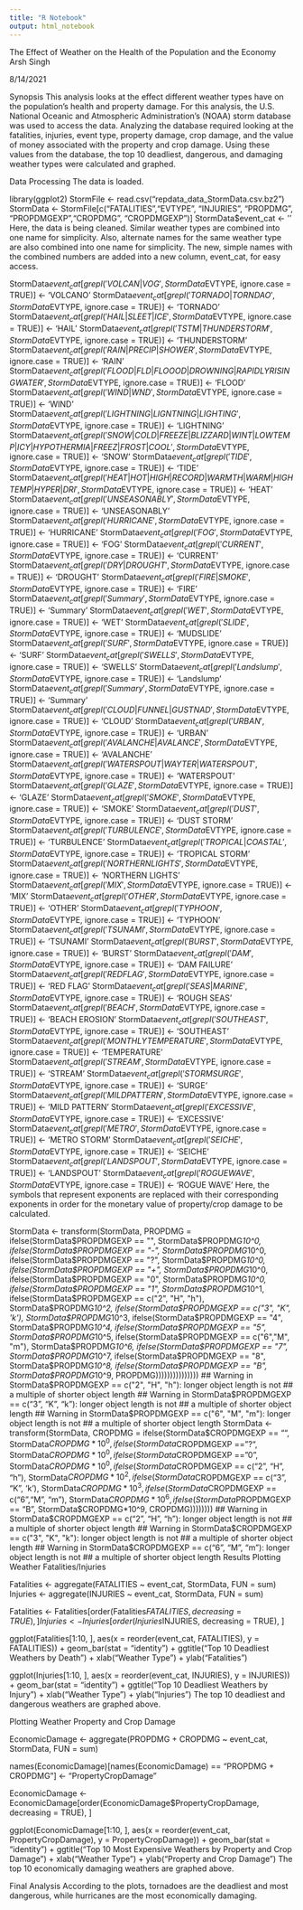 ```yaml
---
title: "R Notebook"
output: html_notebook
---
```

The Effect of Weather on the Health of the Population and the Economy
Arsh Singh

8/14/2021

Synopsis
This analysis looks at the effect different weather types have on the population’s health and property damage. For this analysis, the U.S. National Oceanic and Atmospheric Administration’s (NOAA) storm database was used to access the data. Analyzing the database required looking at the fatalities, injuries, event type, property damage, crop damage, and the value of money associated with the property and crop damage. Using these values from the database, the top 10 deadliest, dangerous, and damaging weather types were calculated and graphed.

Data Processing
The data is loaded.

library(ggplot2)
StormFile <- read.csv("repdata_data_StormData.csv.bz2")
StormData <- StormFile[c("FATALITIES","EVTYPE", "INJURIES", "PROPDMG", "PROPDMGEXP","CROPDMG", "CROPDMGEXP")]
StormData$event_cat <- ''
Here, the data is being cleaned. Similar weather types are combined into one name for simplicity. Also, alternate names for the same weather type are also combined into one name for simplicity. The new, simple names with the combined numbers are added into a new column, event_cat, for easy access.

StormData$event_cat[grepl('VOLCAN|VOG',StormData$EVTYPE, ignore.case = TRUE)] <- 'VOLCANO'
StormData$event_cat[grepl('TORNADO|TORNDAO',StormData$EVTYPE, ignore.case = TRUE)] <- 'TORNADO'
StormData$event_cat[grepl('HAIL|SLEET|ICE',StormData$EVTYPE, ignore.case = TRUE)] <- 'HAIL'
StormData$event_cat[grepl('TSTM|THUNDERSTORM',StormData$EVTYPE, ignore.case = TRUE)] <- 'THUNDERSTORM'
StormData$event_cat[grepl('RAIN|PRECIP|SHOWER',StormData$EVTYPE, ignore.case = TRUE)] <- 'RAIN'
StormData$event_cat[grepl('FLOOD|FLD|FLOOOD|DROWNING|RAPIDLY RISING WATER',StormData$EVTYPE, ignore.case = TRUE)] <- 'FLOOD'
StormData$event_cat[grepl('WIND|WND',StormData$EVTYPE, ignore.case = TRUE)] <- 'WIND'
StormData$event_cat[grepl('LIGHTNING|LIGNTNING|LIGHTING',StormData$EVTYPE, ignore.case = TRUE)] <- 'LIGHTNING'
StormData$event_cat[grepl('SNOW|COLD|FREEZE|BLIZZARD|WINT|LOW TEMP|ICY|HYPOTHERMIA|FREEZ|FROST|COOL',StormData$EVTYPE, ignore.case = TRUE)] <- 'SNOW'
StormData$event_cat[grepl('TIDE',StormData$EVTYPE, ignore.case = TRUE)] <- 'TIDE'
StormData$event_cat[grepl('HEAT|HOT|HIGH|RECORD|WARMTH|WARM|HIGH TEMP|HYPER|DRI',StormData$EVTYPE, ignore.case = TRUE)] <- 'HEAT'
StormData$event_cat[grepl('UNSEASONABLY',StormData$EVTYPE, ignore.case = TRUE)] <- 'UNSEASONABLY'
StormData$event_cat[grepl('HURRICANE',StormData$EVTYPE, ignore.case = TRUE)] <- 'HURRICANE'
StormData$event_cat[grepl('FOG',StormData$EVTYPE, ignore.case = TRUE)] <- 'FOG'
StormData$event_cat[grepl('CURRENT',StormData$EVTYPE, ignore.case = TRUE)] <- 'CURRENT'
StormData$event_cat[grepl('DRY|DROUGHT',StormData$EVTYPE, ignore.case = TRUE)] <- 'DROUGHT'
StormData$event_cat[grepl('FIRE|SMOKE',StormData$EVTYPE, ignore.case = TRUE)] <- 'FIRE'
StormData$event_cat[grepl('Summary',StormData$EVTYPE, ignore.case = TRUE)] <- 'Summary'
StormData$event_cat[grepl('WET',StormData$EVTYPE, ignore.case = TRUE)] <- 'WET'
StormData$event_cat[grepl('SLIDE',StormData$EVTYPE, ignore.case = TRUE)] <- 'MUDSLIDE'
StormData$event_cat[grepl('SURF',StormData$EVTYPE, ignore.case = TRUE)] <- 'SURF'
StormData$event_cat[grepl('SWELLS',StormData$EVTYPE, ignore.case = TRUE)] <- 'SWELLS'
StormData$event_cat[grepl('Landslump',StormData$EVTYPE, ignore.case = TRUE)] <- 'Landslump'
StormData$event_cat[grepl('Summary',StormData$EVTYPE, ignore.case = TRUE)] <- 'Summary'
StormData$event_cat[grepl('CLOUD|FUNNEL|GUSTNAD',StormData$EVTYPE, ignore.case = TRUE)] <- 'CLOUD'
StormData$event_cat[grepl('URBAN',StormData$EVTYPE, ignore.case = TRUE)] <- 'URBAN'
StormData$event_cat[grepl('AVALANCHE|AVALANCE',StormData$EVTYPE, ignore.case = TRUE)] <- 'AVALANCHE'
StormData$event_cat[grepl('WATERSPOUT|WAYTER|WATER SPOUT',StormData$EVTYPE, ignore.case = TRUE)] <- 'WATERSPOUT'
StormData$event_cat[grepl('GLAZE',StormData$EVTYPE, ignore.case = TRUE)] <- 'GLAZE'
StormData$event_cat[grepl('SMOKE',StormData$EVTYPE, ignore.case = TRUE)] <- 'SMOKE'
StormData$event_cat[grepl('DUST',StormData$EVTYPE, ignore.case = TRUE)] <- 'DUST STORM'
StormData$event_cat[grepl('TURBULENCE',StormData$EVTYPE, ignore.case = TRUE)] <- 'TURBULENCE'
StormData$event_cat[grepl('TROPICAL|COASTAL',StormData$EVTYPE, ignore.case = TRUE)] <- 'TROPICAL STORM'
StormData$event_cat[grepl('NORTHERN LIGHTS',StormData$EVTYPE, ignore.case = TRUE)] <- 'NORTHERN LIGHTS'
StormData$event_cat[grepl('MIX',StormData$EVTYPE, ignore.case = TRUE)] <- 'MIX'
StormData$event_cat[grepl('OTHER',StormData$EVTYPE, ignore.case = TRUE)] <- 'OTHER'
StormData$event_cat[grepl('TYPHOON',StormData$EVTYPE, ignore.case = TRUE)] <- 'TYPHOON'
StormData$event_cat[grepl('TSUNAMI',StormData$EVTYPE, ignore.case = TRUE)] <- 'TSUNAMI'
StormData$event_cat[grepl('BURST',StormData$EVTYPE, ignore.case = TRUE)] <- 'BURST'
StormData$event_cat[grepl('DAM',StormData$EVTYPE, ignore.case = TRUE)] <- 'DAM FAILURE'
StormData$event_cat[grepl('RED FLAG',StormData$EVTYPE, ignore.case = TRUE)] <- 'RED FLAG'
StormData$event_cat[grepl('SEAS|MARINE',StormData$EVTYPE, ignore.case = TRUE)] <- 'ROUGH SEAS'
StormData$event_cat[grepl('BEACH',StormData$EVTYPE, ignore.case = TRUE)] <- 'BEACH EROSION'
StormData$event_cat[grepl('SOUTHEAST',StormData$EVTYPE, ignore.case = TRUE)] <- 'SOUTHEAST'
StormData$event_cat[grepl('MONTHLY TEMPERATURE',StormData$EVTYPE, ignore.case = TRUE)] <- 'TEMPERATURE'
StormData$event_cat[grepl('STREAM',StormData$EVTYPE, ignore.case = TRUE)] <- 'STREAM'
StormData$event_cat[grepl('STORM SURGE',StormData$EVTYPE, ignore.case = TRUE)] <- 'SURGE'
StormData$event_cat[grepl('MILD PATTERN',StormData$EVTYPE, ignore.case = TRUE)] <- 'MILD PATTERN'
StormData$event_cat[grepl('EXCESSIVE',StormData$EVTYPE, ignore.case = TRUE)] <- 'EXCESSIVE'
StormData$event_cat[grepl('METRO',StormData$EVTYPE, ignore.case = TRUE)] <- 'METRO STORM'
StormData$event_cat[grepl('SEICHE',StormData$EVTYPE, ignore.case = TRUE)] <- 'SEICHE'
StormData$event_cat[grepl('LANDSPOUT',StormData$EVTYPE, ignore.case = TRUE)] <- 'LANDSPOUT'
StormData$event_cat[grepl('ROGUE WAVE',StormData$EVTYPE, ignore.case = TRUE)] <- 'ROGUE WAVE'
Here, the symbols that represent exponents are replaced with their corresponding exponents in order for the monetary value of property/crop damage to be calculated.

StormData <- transform(StormData, PROPDMG =
                               ifelse(StormData$PROPDMGEXP == "", StormData$PROPDMG*10^0,
                                      ifelse(StormData$PROPDMGEXP == "-", StormData$PROPDMG*10^0,
                                             ifelse(StormData$PROPDMGEXP == "?", StormData$PROPDMG*10^0,
                                                    ifelse(StormData$PROPDMGEXP == "+", StormData$PROPDMG*10^0,
                                                           ifelse(StormData$PROPDMGEXP == "0", StormData$PROPDMG*10^0,
                                                                  ifelse(StormData$PROPDMGEXP == "1", StormData$PROPDMG*10^1,
                                                                         ifelse(StormData$PROPDMGEXP == c("2", "H", "h"), StormData$PROPDMG*10^2,
                                                                                ifelse(StormData$PROPDMGEXP == c("3", "K", 'k'), StormData$PROPDMG*10^3,
                                                                                       ifelse(StormData$PROPDMGEXP == "4", StormData$PROPDMG*10^4,
                                                                                              ifelse(StormData$PROPDMGEXP == "5", StormData$PROPDMG*10^5,
                                                                                                     ifelse(StormData$PROPDMGEXP == c("6","M", "m"), StormData$PROPDMG*10^6,
                                                                                                            ifelse(StormData$PROPDMGEXP == "7", StormData$PROPDMG*10^7,
                                                                                                                   ifelse(StormData$PROPDMGEXP == "8", StormData$PROPDMG*10^8,
                                                                                                                          ifelse(StormData$PROPDMGEXP == "B", StormData$PROPDMG*10^9,
                                                                                                                                 PROPDMG)))))))))))))))
## Warning in StormData$PROPDMGEXP == c("2", "H", "h"): longer object length is not
## a multiple of shorter object length
## Warning in StormData$PROPDMGEXP == c("3", "K", "k"): longer object length is not
## a multiple of shorter object length
## Warning in StormData$PROPDMGEXP == c("6", "M", "m"): longer object length is not
## a multiple of shorter object length
StormData <- transform(StormData, CROPDMG =
                               ifelse(StormData$CROPDMGEXP == "", StormData$CROPDMG*10^0,
                                      ifelse(StormData$CROPDMGEXP == "?", StormData$CROPDMG*10^0,
                                             ifelse(StormData$CROPDMGEXP == "0", StormData$CROPDMG*10^0,
                                                    ifelse(StormData$CROPDMGEXP == c("2", "H", "h"), StormData$CROPDMG*10^2,
                                                           ifelse(StormData$CROPDMGEXP == c("3", "K", 'k'), StormData$CROPDMG*10^3,
                                                                  ifelse(StormData$CROPDMGEXP == c("6","M", "m"), StormData$CROPDMG*10^6,
                                                                         ifelse(StormData$PROPDMGEXP == "B", StormData$CROPDMG*10^9,
                                                                                CROPDMG))))))))
## Warning in StormData$CROPDMGEXP == c("2", "H", "h"): longer object length is not
## a multiple of shorter object length
## Warning in StormData$CROPDMGEXP == c("3", "K", "k"): longer object length is not
## a multiple of shorter object length
## Warning in StormData$CROPDMGEXP == c("6", "M", "m"): longer object length is not
## a multiple of shorter object length
Results
Plotting Weather Fatalities/Injuries

Fatalities <- aggregate(FATALITIES ~ event_cat, StormData, FUN = sum)
Injuries <- aggregate(INJURIES ~ event_cat, StormData, FUN = sum)

Fatalities <- Fatalities[order(Fatalities$FATALITIES, decreasing = TRUE), ]
Injuries <- Injuries[order(Injuries$INJURIES, decreasing = TRUE), ]

ggplot(Fatalities[1:10, ], aes(x = reorder(event_cat, FATALITIES), y = FATALITIES)) + geom_bar(stat = "identity") + ggtitle("Top 10 Deadliest Weathers by Death") + xlab("Weather Type") + ylab("Fatalities")


ggplot(Injuries[1:10, ], aes(x = reorder(event_cat, INJURIES), y = INJURIES)) + geom_bar(stat = "identity") + ggtitle("Top 10 Deadliest Weathers by Injury") + xlab("Weather Type") + ylab("Injuries")
 The top 10 deadliest and dangerous weathers are graphed above.

Plotting Weather Property and Crop Damage

EconomicDamage <- aggregate(PROPDMG + CROPDMG ~ event_cat, StormData, FUN = sum)

names(EconomicDamage)[names(EconomicDamage) == "PROPDMG + CROPDMG"] <- "PropertyCropDamage"

EconomicDamage <- EconomicDamage[order(EconomicDamage$PropertyCropDamage, decreasing = TRUE), ]

ggplot(EconomicDamage[1:10, ], aes(x = reorder(event_cat, PropertyCropDamage), y = PropertyCropDamage)) + geom_bar(stat = "identity") + ggtitle("Top 10 Most Expensive Weathers by Property and Crop Damage") + xlab("Weather Type") + ylab("Property and Crop Damage")
 The top 10 economically damaging weathers are graphed above.

Final Analysis
According to the plots, tornadoes are the deadliest and most dangerous, while hurricanes are the most economically damaging.